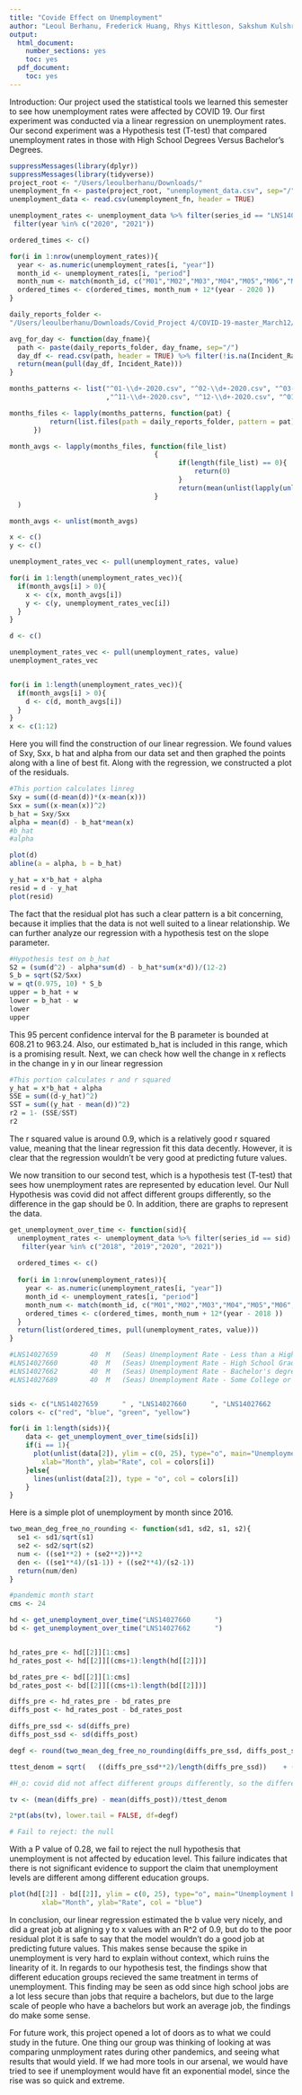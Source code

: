 ```yaml
---
title: "Covide Effect on Unemployment"
author: "Leoul Berhanu, Frederick Huang, Rhys Kittleson, Sakshum Kulshrestha, Hoa Minh Le" 
output:
  html_document:
    number_sections: yes
    toc: yes  
  pdf_document:
    toc: yes
---
```

Introduction: Our project used the statistical tools we learned this semester to see how unemployment rates were affected by COVID 19. Our first experiment was conducted via a linear regression on unemployment rates. Our second experiment was a Hypothesis test (T-test) that compared unemployment rates in those with High School Degrees Versus Bachelor's Degrees.

```r

suppressMessages(library(dplyr))
suppressMessages(library(tidyverse))
project_root <- "/Users/leoulberhanu/Downloads/"
unemployment_fn <- paste(project_root, "unemployment_data.csv", sep="/")
unemployment_data <- read.csv(unemployment_fn, header = TRUE)
```


```r
unemployment_rates <- unemployment_data %>% filter(series_id == "LNS14000000      ")  %>%
 filter(year %in% c("2020", "2021"))

ordered_times <- c()

for(i in 1:nrow(unemployment_rates)){
  year <- as.numeric(unemployment_rates[i, "year"])
  month_id <- unemployment_rates[i, "period"]
  month_num <- match(month_id, c("M01","M02","M03","M04","M05","M06","M07","M08","M09","M10","M11","M12"))
  ordered_times <- c(ordered_times, month_num + 12*(year - 2020 ))
}
```

```r
daily_reports_folder <- 
"/Users/leoulberhanu/Downloads/Covid_Project 4/COVID-19-master_March12/csse_covid_19_data/csse_covid_19_daily_reports_us"

avg_for_day <- function(day_fname){
  path <- paste(daily_reports_folder, day_fname, sep="/")
  day_df <- read.csv(path, header = TRUE) %>% filter(!is.na(Incident_Rate))
  return(mean(pull(day_df, Incident_Rate)))
}

months_patterns <- list("^01-\\d+-2020.csv", "^02-\\d+-2020.csv", "^03-\\d+-2020.csv", "^04-\\d+-2020.csv", "^05-\\d+-2020.csv", "^06-\\d+-2020.csv", "^07-\\d+-2020.csv", "^08-\\d+-2020.csv", "^09-\\d+-2020.csv", "^10-\\d+-2020.csv"
                        ,"^11-\\d+-2020.csv", "^12-\\d+-2020.csv", "^01-\\d+-2021.csv", "^02-\\d+-2021.csv", "^03-\\d+-2021.csv", "^04-\\d+-2021.csv", "^05-\\d+-2021.csv", "^06-\\d+-2021.csv", "^07-\\d+-2021.csv")

months_files <- lapply(months_patterns, function(pat) {
          return(list.files(path = daily_reports_folder, pattern = pat))
      })

month_avgs <- lapply(months_files, function(file_list)
                                    {
                                          if(length(file_list) == 0){
                                              return(0)
                                          }
                                          return(mean(unlist(lapply(unlist(file_list), avg_for_day))))
                                    }
  )

month_avgs <- unlist(month_avgs)
```


```r
x <- c()
y <- c()

unemployment_rates_vec <- pull(unemployment_rates, value)

for(i in 1:length(unemployment_rates_vec)){
  if(month_avgs[i] > 0){
    x <- c(x, month_avgs[i])
    y <- c(y, unemployment_rates_vec[i])
  }
}
```

```r
d <- c()

unemployment_rates_vec <- pull(unemployment_rates, value)
unemployment_rates_vec


for(i in 1:length(unemployment_rates_vec)){
  if(month_avgs[i] > 0){
    d <- c(d, month_avgs[i])
  }
}
x <- c(1:12)

```



 Here you will find the construction of our linear regression. We found values of Sxy, Sxx, b hat and alpha from our data set and then graphed the points along with a line of best fit. Along with the regression, we constructed a plot of the residuals.
```r
#This portion calculates linreg
Sxy = sum((d-mean(d))*(x-mean(x)))
Sxx = sum((x-mean(x))^2)
b_hat = Sxy/Sxx
alpha = mean(d) - b_hat*mean(x)
#b_hat
#alpha

plot(d)
abline(a = alpha, b = b_hat)
```
```r
y_hat = x*b_hat + alpha
resid = d - y_hat
plot(resid)
```
The fact that the residual plot has such a clear pattern is a bit concerning, because it implies that the data is not well suited to a linear relationship. We can further analyze our regression with a hypothesis test on the slope parameter.
```r
#Hypothesis test on b_hat
S2 = (sum(d^2) - alpha*sum(d) - b_hat*sum(x*d))/(12-2)
S_b = sqrt(S2/Sxx)
w = qt(0.975, 10) * S_b
upper = b_hat + w
lower = b_hat - w
lower
upper
```
This 95 percent confidence interval for the B parameter is bounded at 608.21 to 963.24. Also, our estimated b_hat is included in this range, which is a promising result. Next, we can check how well the change in x reflects in the change in y in our linear regression
```r
#This portion calculates r and r squared
y_hat = x*b_hat + alpha
SSE = sum((d-y_hat)^2)
SST = sum((y_hat - mean(d))^2)
r2 = 1- (SSE/SST)
r2
```
The r squared value is around 0.9, which is a relatively good r squared value, meaning that the linear regression fit this data decently. However, it is clear that the regression wouldn't be very good at predicting future values.


We now transition to our second test, which is a hypothesis test (T-test) that sees how unemployment rates are represented by education level. Our Null Hypothesis was covid did not affect different groups differently, so the difference in the gap should be 0. In addition, there are graphs to represent the data.
```r

get_unemployment_over_time <- function(sid){
  unemployment_rates <- unemployment_data %>% filter(series_id == sid)  %>%
   filter(year %in% c("2018", "2019","2020", "2021"))  
  
  ordered_times <- c()
  
  for(i in 1:nrow(unemployment_rates)){
    year <- as.numeric(unemployment_rates[i, "year"])
    month_id <- unemployment_rates[i, "period"]
    month_num <- match(month_id, c("M01","M02","M03","M04","M05","M06","M07","M08","M09","M10","M11","M12"))
    ordered_times <- c(ordered_times, month_num + 12*(year - 2018 ))
  }
  return(list(ordered_times, pull(unemployment_rates, value))) 
}

#LNS14027659      	40	M	(Seas) Unemployment Rate - Less than a High School Diploma
#LNS14027660      	40	M	(Seas) Unemployment Rate - High School Graduates
#LNS14027662      	40	M	(Seas) Unemployment Rate - Bachelor's degree and higher
#LNS14027689      	40	M	(Seas) Unemployment Rate - Some College or Associate Degree


sids <- c("LNS14027659      " , "LNS14027660      ", "LNS14027662      ", "LNS14027689      ")
colors <- c("red", "blue", "green", "yellow")

for(i in 1:length(sids)){
    data <- get_unemployment_over_time(sids[i])
    if(i == 1){
      plot(unlist(data[2]), ylim = c(0, 25), type="o", main="Unemployment by month since 2018 - by education level",
        xlab="Month", ylab="Rate", col = colors[i])    
    }else{
      lines(unlist(data[2]), type = "o", col = colors[i])
    }
}
```
Here is a simple plot of unemployment by month since 2016.
```r
two_mean_deg_free_no_rounding <- function(sd1, sd2, s1, s2){
  se1 <- sd1/sqrt(s1)
  se2 <- sd2/sqrt(s2)
  num <- ((se1**2) + (se2**2))**2
  den <- ((se1**4)/(s1-1)) + ((se2**4)/(s2-1))
  return(num/den)
}
```

```r


#pandemic month start
cms <- 24

hd <- get_unemployment_over_time("LNS14027660      ")
bd <- get_unemployment_over_time("LNS14027662      ")


hd_rates_pre <- hd[[2]][1:cms]
hd_rates_post <- hd[[2]][(cms+1):length(hd[[2]])]

bd_rates_pre <- bd[[2]][1:cms]
bd_rates_post <- bd[[2]][(cms+1):length(bd[[2]])]

diffs_pre <- hd_rates_pre - bd_rates_pre
diffs_post <- hd_rates_post - bd_rates_post

diffs_pre_ssd <- sd(diffs_pre)
diffs_post_ssd <- sd(diffs_post)

degf <- round(two_mean_deg_free_no_rounding(diffs_pre_ssd, diffs_post_ssd, length(diffs_pre), length(diffs_post)))

ttest_denom = sqrt(   ((diffs_pre_ssd**2)/length(diffs_pre_ssd))    + ((diffs_post_ssd**2)/length(diffs_post_ssd))   )

#H_o: covid did not affect different groups differently, so the difference in the gap should be 0

tv <- (mean(diffs_pre) - mean(diffs_post))/ttest_denom

2*pt(abs(tv), lower.tail = FALSE, df=degf)

# Fail to reject: the null

```
With a P value of 0.28, we fail to reject the null hypothesis that unemployment is not affected by education level. This failure indicates that there is not significant evidence to support the claim that unemployment levels are different among different education groups.
```r
plot(hd[[2]] - bd[[2]], ylim = c(0, 25), type="o", main="Unemployment by month since 2020 - by education level",
        xlab="Month", ylab="Rate", col = "blue")    
```
In conclusion, our linear regression estimated the b value very nicely, and did a great job at aligning y to x values with an R^2 of 0.9, but do to the poor residual plot it is safe to say that the model wouldn't do a good job at predicting future values. This makes sense because the spike in unemployment is very hard to explain without context, which ruins the linearity of it. In regards to our hypothesis test, the findings show that different education groups recieved the same treatment in terms of unemployment. This finding may be seen as odd since high school jobs are a lot less secure than jobs that require a bachelors, but due to the large scale of people who have a bachelors but work an average job, the findings do make some sense.

For future work, this project opened a lot of doors as to what we could study in the future. One thing our group was thinking of looking at was comparing unmployment rates during other pandemics, and seeing what results that would yield. If we had more tools in our arsenal, we would have tried to see if unemployment would have fit an exponential model, since the rise was so quick and extreme.
